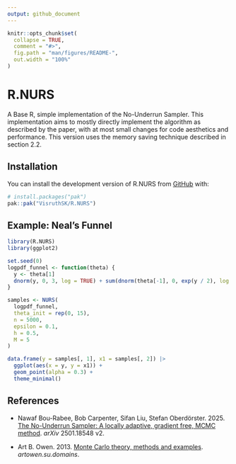```yaml
---
output: github_document
---
```


<!-- README.md is generated from README.Rmd. Please edit that file -->

```r
knitr::opts_chunk$set(
  collapse = TRUE,
  comment = "#>",
  fig.path = "man/figures/README-",
  out.width = "100%"
)
```

# R.NURS

<!-- badges: start -->
<!-- badges: end -->

A Base R, simple implementation of the No-Underrun Sampler. This implementation aims to mostly directly implement the algorithm as described by the paper, with at most small changes for code aesthetics and performance. This version uses the memory saving technique described in section 2.2.

## Installation

You can install the development version of R.NURS from [GitHub](https://github.com/) with:

``` r
# install.packages("pak")
pak::pak("VisruthSK/R.NURS")
```

## Example: Neal's Funnel

```r
library(R.NURS)
library(ggplot2)

set.seed(0)
logpdf_funnel <- function(theta) {
  y <- theta[1]
  dnorm(y, 0, 3, log = TRUE) + sum(dnorm(theta[-1], 0, exp(y / 2), log = TRUE))
}

samples <- NURS(
  logpdf_funnel,
  theta_init = rep(0, 15),
  n = 5000,
  epsilon = 0.1,
  h = 0.5,
  M = 5
)

data.frame(y = samples[, 1], x1 = samples[, 2]) |>
  ggplot(aes(x = y, y = x1)) +
  geom_point(alpha = 0.3) +
  theme_minimal()
```

## References

* Nawaf Bou-Rabee, Bob Carpenter, Sifan Liu, Stefan Oberdörster. 2025.
[The No-Underrun Sampler: A locally adaptive, gradient free, MCMC
method](https://arxiv.org/abs/2501.18548v2). *arXiv* 2501.18548 v2.

* Art B. Owen. 2013. [Monte Carlo theory, methods and examples](https://artowen.su.domains/mc/). *artowen.su.domains*.
